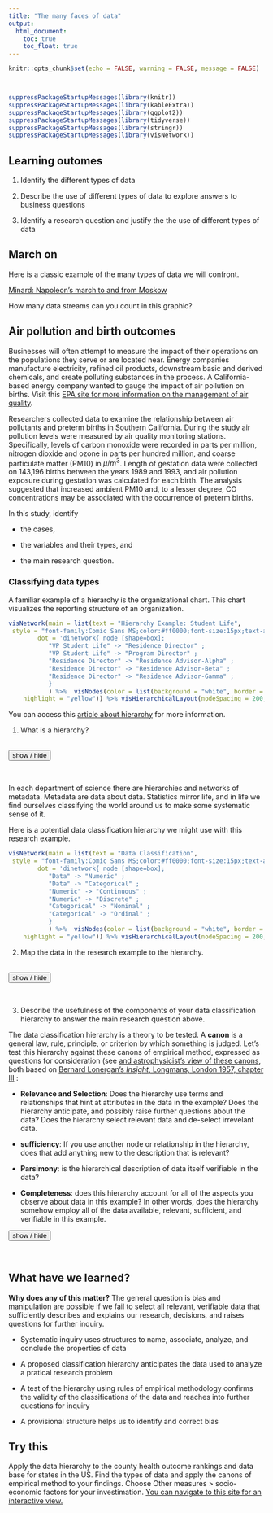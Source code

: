 ---
title: "The many faces of data"
output: 
  html_document:
    toc: true
    toc_float: true
---
<script>
function showText(y) {
    var x = document.getElementById(y);
    if (x.style.display === "none") {
        x.style.display = "block";
    } else {
        x.style.display = "none";
    }
}
</script>

```{r setup, include=FALSE}
knitr::opts_chunk$set(echo = FALSE, warning = FALSE, message = FALSE)



suppressPackageStartupMessages(library(knitr))
suppressPackageStartupMessages(library(kableExtra))
suppressPackageStartupMessages(library(ggplot2))
suppressPackageStartupMessages(library(tidyverse))
suppressPackageStartupMessages(library(stringr))
suppressPackageStartupMessages(library(visNetwork))
```

<script>
function showText(y) {
    var x = document.getElementById(y);
    if (x.style.display === "none") {
        x.style.display = "block";
    } else {
        x.style.display = "none";
    }
}
</script>

## Learning outomes

1. Identify the different types of data

2. Describe the use of different types of data to explore answers to business questions

3. Identify a research question and justify the the use of different types of data

## March on

Here is a classic example of the many types of data we will confront.

[Minard: Napoleon's march to and from Moskow](poster_OrigMinard.gif)

How many data streams can you count in this graphic?

## Air pollution and birth outcomes

Businesses will often attempt to measure the impact of their operations on the populations they serve or are located near. Energy companies manufacture electricity, refined oil products, downstream basic and derived chemicals, and create polluting substances in the process. A California-based energy company wanted to gauge the impact of air pollution on births. Visit this [EPA site for more information on the management of air quality](https://www.epa.gov/air-quality-management-process/managing-air-quality-human-health-environmental-and-economic).

Researchers collected data to examine the relationship between air pollutants and preterm births in Southern California. During the study air pollution levels were measured by air quality monitoring stations. Specifically, levels of carbon monoxide were recorded in parts per million, nitrogen dioxide and ozone in parts per hundred million, and coarse particulate matter (PM10) in $\mu/m^3$. Length of gestation data were collected on 143,196 births between the years 1989 and 1993, and air pollution exposure during gestation was calculated for each birth. The analysis suggested that increased ambient PM10 and, to a lesser degree, CO concentrations may be associated with the occurrence of preterm births.

In this study, identify

- the cases,

- the variables and their types, and

- the main research question.

### Classifying data types

A familiar example of a hierarchy is the organizational chart. This chart visualizes the reporting structure of an organization.

```{r}
visNetwork(main = list(text = "Hierarchy Example: Student Life",
 style = "font-family:Comic Sans MS;color:#ff0000;font-size:15px;text-align:center;"),
        dot = 'dinetwork{ node [shape=box];  
           "VP Student Life" -> "Residence Director" ; 
           "VP Student Life" -> "Program Director" ; 
           "Residence Director" -> "Residence Advisor-Alpha" ;
           "Residence Director" -> "Residence Advisor-Beta" ;
           "Residence Director" -> "Residence Advisor-Gamma" ;     
           }'
           ) %>%  visNodes(color = list(background = "white", border = "blue", 
    highlight = "yellow")) %>% visHierarchicalLayout(nodeSpacing = 200, sortMethod = "directed")
```

You can access this [article about hierarchy](https://en.wikipedia.org/wiki/Hierarchy) for more information.



1. What is a hierarchy?

</br>
<button onclick="showText('myDIV1')">show / hide</button>
<div id="myDIV1" style="display:none;">
</br>

A hierarchy is an analytical technique that takes a group of objects and asks two questions:

1. How are the objects (nodes) related to one another (edges)? (just a network)

2. What objects are parents (higher level) or children (lower level) of one another

Notice that the departments and their children nodes are mutually exclusive of one another.

</div>
</br>

In each department of science there are hierarchies and networks of metadata. Metadata are data about data. Statistics mirror life, and in life we find ourselves classifying the world around us to make some systematic sense of it.

Here is a potential data classification hierarchy we might use with this research example.

```{r}
visNetwork(main = list(text = "Data Classification",
 style = "font-family:Comic Sans MS;color:#ff0000;font-size:15px;text-align:center;"),
        dot = 'dinetwork{ node [shape=box];  
           "Data" -> "Numeric" ;
           "Data" -> "Categorical" ;
           "Numeric" -> "Continuous" ;
           "Numeric" -> "Discrete" ;
           "Categorical" -> "Nominal" ; 
           "Categorical" -> "Ordinal" ; 
           }'
           ) %>%  visNodes(color = list(background = "white", border = "blue", 
    highlight = "yellow")) %>% visHierarchicalLayout(nodeSpacing = 200, sortMethod = "directed")
```


2. Map the data in the research example to the hierarchy.

</br>
<button onclick="showText('myDIV2')">show / hide</button>
<div id="myDIV2" style="display:none;">
</br>

Let's classify the data in the the research example with this hierarchy.

- Cases: or "observations" include measurements relative to 143,196 births between the years 1989 and 1993 (Discrete - simply a convenient lexicographic index, not necessarily ordinal).

- Variables: air quality station (discrete - nominal), year (discrete - nominal) length of gestation (continuous - ratio - has a 0 starting basis), levels of carbon monoxide were recorded in parts per million (continuous - ratio), nitrogen dioxide and ozone in parts per hundred million (continuous - ratio), and coarse particulate matter (PM10) in $\mu/m^3$ (continuous - ratio). All continuous variables are based from zero to some positive number. There appear to be no continuous - interval measures that would allow negative numbers (e.g., temperature in degrees centigrade).

What further questions might be possibly related to these measures? Do these questions anticipate the collection of discrete- ordinal variables? For example, are there preferences for living in one region versus another (ordinal)? How satisfied are respondents with air quality?

</div>
</br>

3. Describe the usefulness of the components of your data classification hierarchy to answer the main research question above.

The data classification hierarchy is a theory to be tested. A **canon** is a general law, rule, principle, or criterion by which something is judged. Let's test this hierarchy against these canons of empirical method, expressed as questions for consideration (see [and astrophysicist's view of these canons](https://adh-sj.info/canons.php), both based on [Bernard Lonergan's _Insight_, Longmans, London 1957, chapter III](https://www.amazon.com/Insight-Understanding-Collected-Bernard-Lonergan/dp/0802034551) :

- **Relevance and Selection**: Does the hierarchy use terms and relationships that hint at attributes in the data in the example? Does the hierarchy anticipate, and possibly raise further questions about the data? Does the hierarchy select relevant data and de-select irrevelant data.

- **sufficiency**: If you use another node or relationship in the hierarchy, does that add anything new to the description that is relevant?

- **Parsimony**: is the hierarchical description of data itself verifiable in the data?

- **Completeness**: does this hierarchy account for all of the aspects you observe about data in this example? In other words, does the hierarchy somehow employ all of the data available, relevant, sufficient, and verifiable in this example.
</br>

<button onclick="showText('myDIV3')">show / hide</button>
<div id="myDIV3" style="display:none;">
</br>

By canon:

- **Relevance and Selection**: Does the hierarchy use terms and relationships that hint at attributes in the data in the example? Does the hierarchy anticipate, and possibly raise further questions about the data? Does the hierarchy select relevant data and de-select irrevelant data.

_Yes it does. Anticipated are variables that are non-integer (as well as integer) and simply unordered categorical data. Other types are possible, but not present._

- **Sufficiency**: If you use another node or relationship in the hierarchy, does that add anything new to the description that is relevant?

_No it does not. It seems that the continuous and discontinuous numeric variables are sufficient for numeric variables if only because they are mutually exclusive. The same for nominal (unordered) and ordinal (ordered). If fact the hierarchy **overfits** the data in this exercise by the inclusion of discrete and ordinal data types. Including these anticipate relevancy and selection in other studies._ 

- **Parsimony**: is the hierarchical description of data itself verifiable in the data?

_Yes it is. Again our data seems well matched to the lowest level of the hierarchy. Further levels might delineate attributes of the previous level. For example, add another component, say integer. But integer is just another way of saying discrete variable. so this doesn't add anything. Are there other categories of numeric or categorical data? There do not seem so._

- **Completeness**: does this hierarchy account for all of the aspects you observe about data in this example? In other words, does the hierarchy somehow employ all of the data available, relevant, sufficient, and verifiable in this example.

_Yes it does. The data in the example are continuous, discrete, nominal, and ordinal. There does not seem to be any other relevant data available within the field of this example._

</div>
</br>

## What have we learned?

**Why does any of this matter?** The general question is bias and manipulation are possible if we fail to select all relevant, verifiable data that sufficiently describes and explains our research, decisions, and raises questions for further inquiry.

- Systematic inquiry uses structures to name, associate, analyze, and conclude the properties of data

- A proposed classification hierarchy anticipates the data used to analyze a pratical research problem

- A test of the hierarchy using rules of empirical methodology confirms the validity of the classifications of the data and reaches into further questions for inquiry

- A provisional structure helps us to identify and correct bias


## Try this

Apply the data hierarchy to the county health outcome rankings and data base for states in the US. Find the types of data and apply the canons of empirical method to your findings. Choose Other measures > socio-economic factors for your investimation. [You can navigate to this site for an interactive view.](https://www.countyhealthrankings.org/app/new-york/2019/measure/outcomes/1/data)
